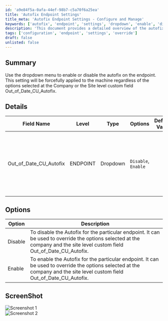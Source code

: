 ```yaml
---
id: 'a9e84f5a-0afa-44ef-98b7-c5a70f6a25ea'
title: 'Autofix Endpoint Settings'
title_meta: 'Autofix Endpoint Settings - Configure and Manage'
keywords: ['autofix', 'endpoint', 'settings', 'dropdown', 'enable', 'disable']
description: 'This document provides a detailed overview of the autofix settings for endpoints, including how to enable or disable the autofix feature using a dropdown menu. It outlines the implications of these settings at the company and site level and includes a comprehensive description of each option available.'
tags: ['configuration', 'endpoint', 'settings', 'override']
draft: false
unlisted: false
---
```

## Summary

Use the dropdown menu to enable or disable the autofix on the endpoint. This setting will be forcefully applied to the machine regardless of the options selected at the Company or the Site level custom field Out_of_Date_CU_Autofix.

## Details

| Field Name                  | Level    | Type      | Options                    | Default Value | Description                                                                                                                                                                                                                                               | Editable |
|-----------------------------|----------|-----------|----------------------------|---------------|-----------------------------------------------------------------------------------------------------------------------------------------------------------------------------------------------------------------------------------------------------------|----------|
| Out_of_Date_CU_Autofix     | ENDPOINT | Dropdown  | `Disable`, `Enable`       |               | Use the dropdown menu to enable or disable the autofix on the endpoint. This setting will be forcefully applied to the machine regardless of the options selected at the Company or the Site level custom field Out_of_Date_CU_Autofix.                     | Yes      |

## Options

| Option  | Description                                                                                                                                                                                                                                                |
|---------|------------------------------------------------------------------------------------------------------------------------------------------------------------------------------------------------------------------------------------------------------------|
| Disable | To disable the Autofix for the particular endpoint. It can be used to override the options selected at the company and the site level custom field Out_of_Date_CU_Autofix.                                                                               |
| Enable  | To enable the Autofix for the particular endpoint. It can be used to override the options selected at the company and the site level custom field Out_of_Date_CU_Autofix.                                                                                 |

## ScreenShot

![Screenshot 1](../../../static/img/EndPoint---Out_of_Date_CU_Autofix/image_1.png)  
![Screenshot 2](../../../static/img/EndPoint---Out_of_Date_CU_Autofix/image_2.png)  












